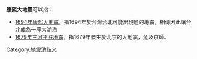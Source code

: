 '''康熙大地震'''可以指：

* [[1694年康熙大地震|1694年康熙大地震]]，指1694年於台灣台北可能出現過的地震，相傳因此讓台北成為一座大湖泊
* [[1679年三河平谷地震|1679年三河平谷地震]]，指1679年發生於北京的大地震，危及京師。

{{Disambiguation|Cat=五字亚洲事件消歧义}}
[[Category:地震消歧义|Category:地震消歧义]]
